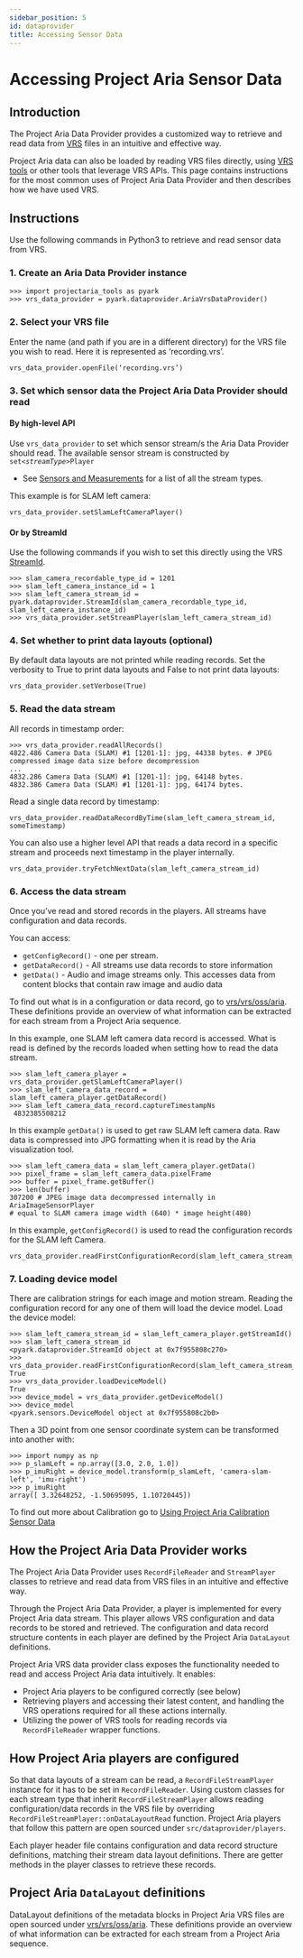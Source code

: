 ```yaml
---
sidebar_position: 5
id: dataprovider
title: Accessing Sensor Data
---
```


# Accessing Project Aria Sensor Data
## Introduction

The Project Aria Data Provider provides a customized way to retrieve and read data from [VRS](aria-vrs.mdx) files in an intuitive and effective way.

Project Aria data can also be loaded by reading VRS files directly, using [VRS tools](https://facebookresearch.github.io/vrs/) or other tools that leverage VRS APIs. This page contains instructions for the most common uses of Project Aria Data Provider and then describes how we have used VRS.

## Instructions

Use the following commands in Python3 to retrieve and read sensor data from VRS.

### 1. Create an Aria Data Provider instance

```
>>> import projectaria_tools as pyark
>>> vrs_data_provider = pyark.dataprovider.AriaVrsDataProvider()
```

### 2. Select your VRS file

Enter the name (and path if you are in a different directory) for the VRS file you wish to read. Here it is represented as ‘recording.vrs’.

```
vrs_data_provider.openFile(‘recording.vrs’)
```

### 3. Set which sensor data the Project Aria Data Provider should read

#### By high-level API

Use `vrs_data_provider` to set which sensor stream/s the Aria Data Provider should read. The available sensor stream is constructed by `set`*`<streamType>`*`Player`

* See [Sensors and Measurements](sensors-measurements.mdx) for a list of all the stream types.

This example is for SLAM left camera:

```
vrs_data_provider.setSlamLeftCameraPlayer()
```

#### Or by StreamId

Use the following commands if you wish to set this directly using the VRS [StreamId](https://github.com/facebookresearch/vrs/tree/main/vrs).

```
>>> slam_camera_recordable_type_id = 1201
>>> slam_left_camera_instance_id = 1
>>> slam_left_camera_stream_id = pyark.dataprovider.StreamId(slam_camera_recordable_type_id, slam_left_camera_instance_id)
>>> vrs_data_provider.setStreamPlayer(slam_left_camera_stream_id)
```

### 4.  Set whether to print data layouts (optional)

By default data layouts are not printed while reading records. Set the verbosity to True to print data layouts and False to not print data layouts:

```
vrs_data_provider.setVerbose(True)
```

### 5. Read the data stream

All records in timestamp order:

```
>>> vrs_data_provider.readAllRecords()
4822.486 Camera Data (SLAM) #1 [1201-1]: jpg, 44338 bytes. # JPEG compressed image data size before decompression
...
4832.286 Camera Data (SLAM) #1 [1201-1]: jpg, 64148 bytes.
4832.386 Camera Data (SLAM) #1 [1201-1]: jpg, 64174 bytes.
```

Read a single data record by timestamp:

```
vrs_data_provider.readDataRecordByTime(slam_left_camera_stream_id, someTimestamp)
```

You can also use a higher level API that reads a data record in a specific stream and proceeds next timestamp in the player internally.

```
vrs_data_provider.tryFetchNextData(slam_left_camera_stream_id)
```

### 6. Access the data stream

Once you’ve read and stored records in the players. All streams have configuration and data records.

You can access:

* `getConfigRecord()` -  one per stream.
* `getDataRecord()` - All streams use data records to store information
* `getData()` - Audio and image streams only. This accesses data from content blocks that contain raw image and audio data

To find out what is in a configuration or data record, go to [vrs/vrs/oss/aria](https://github.com/facebookresearch/vrs/tree/main/vrs/oss/aria). These definitions provide an overview of what information can be extracted for each stream from a Project Aria sequence.

In this example, one SLAM left camera data record is accessed. What is read is defined by the records loaded when setting how to read the data stream.

```
>>> slam_left_camera_player = vrs_data_provider.getSlamLeftCameraPlayer()
>>> slam_left_camera_data_record = slam_left_camera_player.getDataRecord()
>>> slam_left_camera_data_record.captureTimestampNs
 4832385508212
```

In this example  `getData()`  is used to get raw SLAM left camera data. Raw data is compressed into JPG formatting when it is read by the Aria visualization tool.

```
>>> slam_left_camera_data = slam_left_camera_player.getData()
>>> pixel_frame = slam_left_camera_data.pixelFrame
>>> buffer = pixel_frame.getBuffer()
>>> len(buffer)
307200 # JPEG image data decompressed internally in AriaImageSensorPlayer
# equal to SLAM camera image width (640) * image height(480)
```

In this example, `getConfigRecord()` is used to read the configuration records for the SLAM left Camera.

```
vrs_data_provider.readFirstConfigurationRecord(slam_left_camera_stream_id)
```

### 7. Loading device model

There are calibration strings for each image and motion stream. Reading the configuration record for any one of them will load the device model. Load the device model:

```
>>> slam_left_camera_stream_id = slam_left_camera_player.getStreamId()
>>> slam_left_camera_stream_id
<pyark.dataprovider.StreamId object at 0x7f955808c270>
>>> vrs_data_provider.readFirstConfigurationRecord(slam_left_camera_stream_id)
True
>>> vrs_data_provider.loadDeviceModel()
True
>>> device_model = vrs_data_provider.getDeviceModel()
>>> device_model
<pyark.sensors.DeviceModel object at 0x7f955808c2b0>
```

Then a 3D point from one sensor coordinate system can be transformed into another with:

```
>>> import numpy as np
>>> p_slamLeft = np.array([3.0, 2.0, 1.0])
>>> p_imuRight = device_model.transform(p_slamLeft, 'camera-slam-left', 'imu-right')
>>> p_imuRight
array([ 3.32648252, -1.50695095, 1.10720445])
```

To find out more about Calibration go to [Using Project Aria Calibration Sensor Data](calibration.mdx)

## How the Project Aria Data Provider works

The Project Aria Data Provider uses  `RecordFileReader` and `StreamPlayer` classes to retrieve and read data from VRS files in an intuitive and effective way.

Through the Project Aria Data Provider, a player is implemented for every Project Aria data stream. This player allows VRS configuration and data records to be stored and retrieved. The configuration and data record structure contents in each player are defined by the Project Aria `DataLayout` definitions.

Project Aria VRS data provider class exposes the functionality needed to read and access Project Aria data intuitively. It enables:

* Project Aria players to be configured correctly (see below)
* Retrieving players and accessing their latest content, and handling the VRS operations required for all these actions internally.
* Utilizing the power of VRS tools for reading records via `RecordFileReader` wrapper functions.

## How Project Aria players are configured

So that data layouts of a stream can be read, a `RecordFileStreamPlayer` instance for it has to be set in `RecordFileReader`. Using custom classes for each stream type that inherit `RecordFileStreamPlayer` allows reading configuration/data records in the VRS file by overriding `RecordFileStreamPlayer::onDataLayoutRead` function. Project Aria players that follow this pattern are open sourced under `src/dataprovider/players`.

Each player header file contains configuration and data record structure definitions, matching their stream data layout definitions. There are getter methods in the player classes to retrieve these records.

## Project Aria `DataLayout` definitions

DataLayout definitions of the metadata blocks in Project Aria VRS files are open sourced under [vrs/vrs/oss/aria](https://github.com/facebookresearch/vrs/tree/main/vrs/oss/aria). These definitions provide an overview of what information can be extracted for each stream from a Project Aria sequence.
